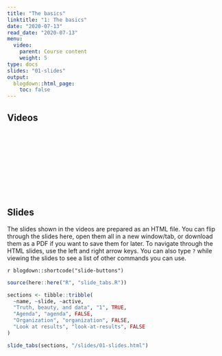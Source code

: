 ```yaml
---
title: "The basics"
linktitle: "1: The basics"
date: "2020-07-13"
read_date: "2020-07-13"
menu:
  video:
    parent: Course content
    weight: 5
type: docs
slides: "01-slides"
output:
  blogdown::html_page:
    toc: false
---
```


## Videos

<div class="embed-responsive embed-responsive-16by9">
<iframe class="embed-responsive-item" src="" frameborder="0" allow="accelerometer; autoplay; encrypted-media; gyroscope; picture-in-picture" allowfullscreen></iframe>
</div>

## Slides

The slides shown in the videos are prepared as an HTML file. You can flip through the slides here, open them all in a new window/tab, or download them as a PDF if you want to save them for later. To navigate through the HTML slides, use the left and right arrow keys. You can also type `?` while viewing the slides to see a list of other commands you can use.

`r blogdown::shortcode("slide-buttons")`

```r
source(here::here("R", "slide_tabs.R"))

sections <- tibble::tribble(
  ~name, ~slide, ~active,
  "Truth, beauty, and data", "1", TRUE,
  "Agenda", "agenda", FALSE,
  "Organization", "organization", FALSE,
  "Look at results", "look-at-results", FALSE
)

slide_tabs(sections, "/slides/01-slides.html")
```

